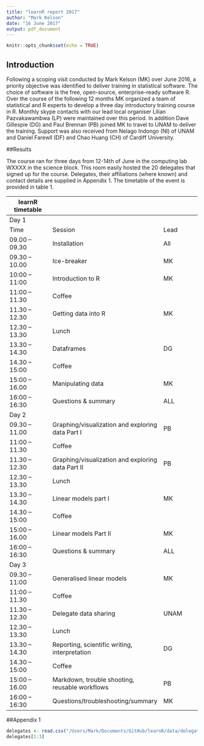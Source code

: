 ```yaml
---
title: "learnR report 2017"
author: "Mark Kelson"
date: "16 June 2017"
output: pdf_document
---
```


```r
knitr::opts_chunk$set(echo = TRUE)
```

## Introduction

Following a scoping visit conducted by Mark Kelson (MK) over June 2016, a priority objective was identified to deliver training in statistical software. The choice of software is the free, open-source, enterprise-ready software R. Over the course of the following 12 months MK organized a team of statistical and R experts to develop a three day introductory training course in R. Monthly skype contacts with our lead local organiser Lilian Pazvakawambwa (LP) were maintained over this period. In addition Dave Gillespie (DG) and Paul Brennan (PB) joined MK to travel to UNAM to deliver the training. Support was also received from Nelago Indongo (NI) of UNAM and Daniel Farewll (DF) and Chao Huang (CH) of Cardiff University.
	
##Results

The course ran for three days from 12-14th of June in the computing lab WXXXX in the science block. This room easily hosted the 20 delegates that signed up for the course. Delegates, their affiliations (where known) and contact details are supplied in Appendix 1. 
The timetable of the event is provided in table 1. 


learnR timetable||
-----|------|-----
Day 1 ||
 Time |	Session|	Lead
09.00 – 09.30|	Installation |	All
09.30 – 10.00|	Ice-breaker	|MK
10:00 – 11:00|	Introduction to R|	MK
11:00 – 11.30|	Coffee	|
11.30 – 12.30|	Getting data into R|	MK
12.30 – 13.30|	Lunch	|
13.30 – 14.30|	Dataframes	|DG
14.30 – 15:00|	Coffee	|
15:00 – 16.00|	Manipulating data|	MK
16:00 – 16:30|	Questions & summary|	ALL
Day 2 | |
09.30 – 11.00|	Graphing/visualization and exploring data Part I	|PB
11:00 – 11.30|	Coffee	
11.30 – 12.30|	Graphing/visualization and exploring data Part II|	PB
12.30 – 13.30|	Lunch	|
13.30 – 14.30|	Linear models part I	|MK
14.30 – 15:00|	Coffee	|
15:00 – 16.00|	Linear models Part II|	MK
16:00 – 16:30|	Questions & summary	|ALL
Day 3 ||
09.30 – 11:00|	Generalised linear models|	MK
11:00 – 11.30|	Coffee	
11.30 – 12.30|	Delegate data sharing	|UNAM 
12.30 – 13.30|	Lunch	
13.30 – 14.30|	Reporting, scientific writing, interpretation|	DG
14.30 – 15:00|	Coffee	
15:00 – 16.00|	Markdown, trouble shooting, reusable workflows|	PB
16:00 – 16:30|	Questions/troubleshooting/summary	|MK


##Appendix 1
```r
delegates <- read.csv("/Users/Mark/Documents/GitHub/learnR/data/delegates.csv")
delegates[1:3]
```

